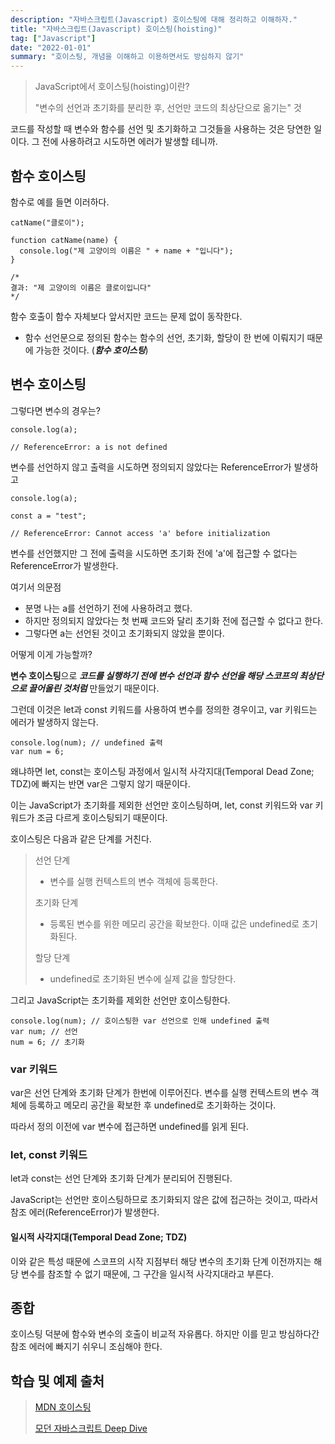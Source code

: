 ```yaml
---
description: "자바스크립트(Javascript) 호이스팅에 대해 정리하고 이해하자."
title: "자바스크립트(Javascript) 호이스팅(hoisting)"
tag: ["Javascript"]
date: "2022-01-01"
summary: "호이스팅, 개념을 이해하고 이용하면서도 방심하지 않기"
---
```


> JavaScript에서 호이스팅(hoisting)이란?
>
> "변수의 선언과 초기화를 분리한 후, 선언만 코드의 최상단으로 옮기는" 것

코드를 작성할 때 변수와 함수를 선언 및 초기화하고 그것들을 사용하는 것은 당연한 일이다. 그 전에 사용하려고 시도하면 에러가 발생할 테니까.

## 함수 호이스팅

함수로 예를 들면 이러하다.

```
catName("클로이");

function catName(name) {
  console.log("제 고양이의 이름은 " + name + "입니다");
}

/*
결과: "제 고양이의 이름은 클로이입니다"
*/
```

함수 호출이 함수 자체보다 앞서지만 코드는 문제 없이 동작한다.

- 함수 선언문으로 정의된 함수는 함수의 선언, 초기화, 할당이 한 번에 이뤄지기 때문에 가능한 것이다. (**_함수 호이스팅_**)

## 변수 호이스팅

그렇다면 변수의 경우는?

```
console.log(a);

// ReferenceError: a is not defined
```

변수를 선언하지 않고 출력을 시도하면
정의되지 않았다는 ReferenceError가 발생하고

```
console.log(a);

const a = "test";

// ReferenceError: Cannot access 'a' before initialization
```

변수를 선언했지만 그 전에 출력을 시도하면
초기화 전에 'a'에 접근할 수 없다는 ReferenceError가 발생한다.

여기서 의문점

- 분명 나는 a를 선언하기 전에 사용하려고 했다.
- 하지만 정의되지 않았다는 첫 번째 코드와 달리 초기화 전에 접근할 수 없다고 한다.
- 그렇다면 a는 선언된 것이고 초기화되지 않았을 뿐이다.

어떻게 이게 가능할까?

**변수 호이스팅**으로 **_코드를 실행하기 전에 변수 선언과 함수 선언을 해당 스코프의 최상단으로 끌어올린 것처럼_** 만들었기 때문이다.

그런데 이것은 let과 const 키워드를 사용하여 변수를 정의한 경우이고, var 키워드는 에러가 발생하지 않는다.

```
console.log(num); // undefined 출력
var num = 6;
```

왜냐하면 let, const는 호이스팅 과정에서 일시적 사각지대(Temporal Dead Zone; TDZ)에 빠지는 반면 var은 그렇지 않기 때문이다.

이는 JavaScript가 초기화를 제외한 선언만 호이스팅하며, let, const 키워드와 var 키워드가 조금 다르게 호이스팅되기 때문이다.

호이스팅은 다음과 같은 단계를 거친다.

> 선언 단계
>
> - 변수를 실행 컨텍스트의 변수 객체에 등록한다.
>
> 초기화 단계
>
> - 등록된 변수를 위한 메모리 공간을 확보한다. 이때 값은 undefined로 초기화된다.
>
> 할당 단계
>
> - undefined로 초기화된 변수에 실제 값을 할당한다.

그리고 JavaScript는 초기화를 제외한 선언만 호이스팅한다.

```
console.log(num); // 호이스팅한 var 선언으로 인해 undefined 출력
var num; // 선언
num = 6; // 초기화
```

### var 키워드

var은 선언 단계와 초기화 단계가 한번에 이루어진다. 변수를 실행 컨텍스트의 변수 객체에 등록하고 메모리 공간을 확보한 후 undefined로 초기화하는 것이다.

따라서 정의 이전에 var 변수에 접근하면 undefined를 읽게 된다.

### let, const 키워드

let과 const는 선언 단계와 초기화 단계가 분리되어 진행된다.

JavaScript는 선언만 호이스팅하므로 초기화되지 않은 값에 접근하는 것이고, 따라서 참조 에러(ReferenceError)가 발생한다.

#### 일시적 사각지대(Temporal Dead Zone; TDZ)

이와 같은 특성 때문에 스코프의 시작 지점부터 해당 변수의 초기화 단계 이전까지는 해당 변수를 참조할 수 없기 때문에, 그 구간을 일시적 사각지대라고 부른다.

## 종합

호이스팅 덕분에 함수와 변수의 호출이 비교적 자유롭다.
하지만 이를 믿고 방심하다간 참조 에러에 빠지기 쉬우니 조심해야 한다.

## 학습 및 예제 출처

> [MDN 호이스팅](https://developer.mozilla.org/ko/docs/Glossary/Hoisting)
>
> [모던 자바스크립트 Deep Dive](https://poiemaweb.com/es6-block-scope)
